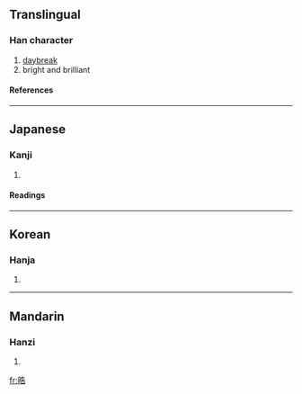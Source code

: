 ==Translingual==
===Han character===
{{Han char|rn=72|rad=日|as=07|sn=11|four=|canj=日竹土口 (AHGR)}}
# [[daybreak]]
# bright and brilliant
====References====
{{Han ref|kx=0496.110|dkj=13961|dj=0862.150|hdz=21513.010|uh=6667|ud=26215}}

----
==Japanese==
===Kanji===
{{ja-kanji|grade=|rs=日07}}
# {{defn|Japanese}} 
====Readings====
{{ja-readings|on=[[こう]] (kō), [[ごう]] (gō)|kun=[[ひかる]] (hikaru), [[あきらか]] (akiraka)}}

----
==Korean==
===Hanja===
{{ko-hanja|hangeul=호|eumhun=|rv=ho|mr=ho|y=ho}}
# {{defn|Korean}}

----
==Mandarin==
===Hanzi===
{{cmn-hanzi|pin=[[hào]] (hao4)|wg=hao<sup>4</sup>}}
# {{defn|Mandarin}}

[[fr:晧]]